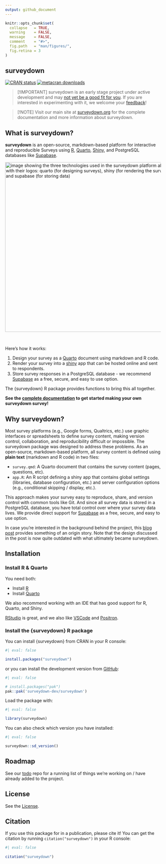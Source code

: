```yaml
---
output: github_document
---
```


<!-- README.md is generated from README.Rmd. Please edit this file -->

```r
knitr::opts_chunk$set(
  collapse   = TRUE,
  warning    = FALSE,
  message    = FALSE,
  comment    = "#>",
  fig.path   = "man/figures/",
  fig.retina = 3
)
```

## surveydown

<!-- badges: start -->
[![CRAN
status](https://www.r-pkg.org/badges/version/surveydown)](https://CRAN.R-project.org/package=surveydown)
[![metacran downloads](https://cranlogs.r-pkg.org/badges/grand-total/surveydown)](https://cran.r-project.org/package=surveydown)
<!-- badges: end -->

> [!IMPORTANT]
> surveydown is an early stage project under active development and may [not yet be a good fit for you](https://surveydown.org/faq.html#is-surveydown-right-for-me). If you are interested in experimenting with it, we welcome your [feedback](https://github.com/orgs/surveydown-dev/discussions)!

> [!NOTE] 
> Visit our main site at [surveydown.org](https://surveydown.org) for the complete documentation and more information about surveydown.

## What is surveydown?

**surveydown** is an open-source, markdown-based platform for interactive and reproducible Surveys using [R](https://www.r-project.org/), [Quarto](https://quarto.org/), [Shiny](https://shiny.posit.co/), and PostgreSQL databases like [Supabase](https://supabase.com/).

<div align="center">
<img src='man/figures/technologies.svg' width="550px" alt="image showing the three technologies used in the surveydown platform along with their logos: quarto (for designing surveys), shiny (for rendering the survey), and supabase (for storing data)"/>
</div>

<br>

Here's how it works:

1. Design your survey as a [Quarto](https://quarto.org/) document using markdown and R code.
2. Render your survey into a [shiny](https://shiny.posit.co/) app that can be hosted online and sent to respondents.
3. Store survey responses in a PostgreSQL database - we recommend [Supabase](https://supabase.com/) as a free, secure, and easy to use option.

The {surveydown} R package provides functions to bring this all together.

**See the [complete documentation](https://surveydown.org) to get started making your own surveydown survey!**

## Why surveydown?

Most survey platforms (e.g., Google forms, Qualtrics, etc.) use graphic interfaces or spreadsheets to define survey content, making version control, collaboration, and reproducibility difficult or impossible. The surveydown package was designed to address these problems. As an open-source, markdown-based platform, all survey content is defined using **plain text** (markdown and R code) in two files:

- `survey.qmd`: A Quarto document that contains the survey content (pages, questions, etc).
- `app.R`: An R script defining a shiny app that contains global settings (libraries, database configuration, etc.) and server configuration options (e.g., conditional skipping / display, etc.).

This approach makes your survey easy to reproduce, share, and version control with common tools like Git. And since all survey data is stored in a PostgreSQL database, you have total control over where your survey data lives. We provide direct support for [Supabase](https://supabase.com/) as a free, secure, and easy to use option.

In case you're interested in the background behind the project, this [blog post](https://www.jhelvy.com/blog/2023-04-06-markdown-surveys/) provides something of an origin story. Note that the design discussed in the post is now quite outdated with what ultimately became surveydown.

## Installation

### Install R & Quarto

You need both: 

- Install [R](https://CRAN.R-project.org/)
- Install [Quarto](https://quarto.org/)

We also recommend working with an IDE that has good support for R, Quarto, and Shiny.

[RStudio](https://posit.co/products/open-source/rstudio/) is great, and we also like [VSCode](https://github.com/microsoft/vscode) and [Positron](https://github.com/posit-dev/positron).

### Install the {surveydown} R package

You can install {surveydown} from CRAN in your R console:

```r
#| eval: false

install.packages("surveydown")
```

or you can install the development version from [GitHub](https://github.com/surveydown-dev/surveydown):

```r
#| eval: false

# install.packages("pak")
pak::pak('surveydown-dev/surveydown')
```

Load the package with:

```r
#| eval: false

library(surveydown)
```

You can also check which version you have installed:

```r
#| eval: false

surveydown::sd_version()
```

## Roadmap

See our [todo](https://github.com/surveydown-dev/todo) repo for a running list of things we're working on / have already added to the project.

## License

See the [License](https://github.com/surveydown-dev/surveydown/blob/master/LICENSE.md).

## Citation 

If you use this package for in a publication, please cite it! You can get the citation by running `citation("surveydown")` in your R console:

```r
#| eval: false
 
citation("surveydown")
```
